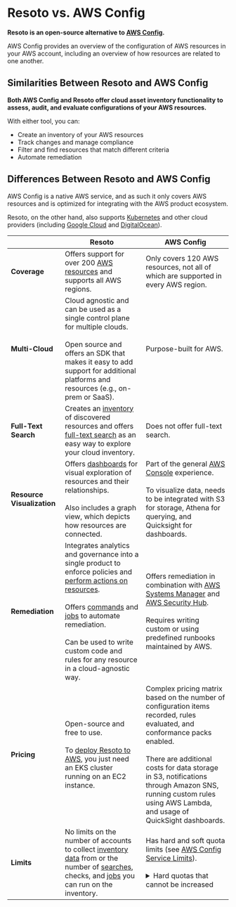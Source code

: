 # Resoto vs. AWS Config

**Resoto is an open-source alternative to [AWS Config](https://aws.amazon.com/config).**

AWS Config provides an overview of the configuration of AWS resources in your AWS account, including an overview of how resources are related to one another.

## Similarities Between Resoto and AWS Config

**Both AWS Config and Resoto offer cloud asset inventory functionality to assess, audit, and evaluate configurations of your AWS resources.**

With either tool, you can:

- Create an inventory of your AWS resources
- Track changes and manage compliance
- Filter and find resources that match different criteria
- Automate remediation

## Differences Between Resoto and AWS Config

AWS Config is a native AWS service, and as such it only covers AWS resources and is optimized for integrating with the AWS product ecosystem.

Resoto, on the other hand, also supports [Kubernetes](/docs/how-to-guides/data-sources/collect-kubernetes-resource-data) and other cloud providers (including [Google Cloud](/docs/how-to-guides/data-sources/collect-google-cloud-resource-data) and [DigitalOcean](/docs/how-to-guides/data-sources/collect-digitalocean-resource-data)).

|  | Resoto | AWS Config |
| --- | --- | --- |
| **Coverage** | Offers support for over 200 [AWS resources](/docs/reference/unified-data-model/aws) and supports all AWS regions. | Only covers 120 AWS resources, not all of which are supported in every AWS region. |
| **Multi-Cloud** | Cloud agnostic and can be used as a single control plane for multiple clouds.<br /><br />Open source and offers an SDK that makes it easy to add support for additional platforms and resources (e.g., on-prem or SaaS). | Purpose-built for AWS. |
| **Full-Text Search** | Creates an [inventory](/docs/concepts/asset-inventory-graph) of discovered resources and offers [full-text search](/docs/reference/search/full-text) as an easy way to explore your cloud inventory. | Does not offer full-text search. |
| **Resource Visualization** | Offers [dashboards](/docs/reference/user-interface/dashboards) for visual exploration of resources and their relationships.<br /><br />Also includes a graph view, which depicts how resources are connected. | Part of the general [AWS Console](https://aws.amazon.com/console) experience.<br /><br />To visualize data, needs to be integrated with S3 for storage, Athena for querying, and Quicksight for dashboards. |
| **Remediation** | Integrates analytics and governance into a single product to enforce policies and [perform actions on resources](/docs/concepts/resource-management).<br /><br />Offers [commands](/docs/reference/cli) and [jobs](/docs/concepts/automation#jobs) to automate remediation.<br /><br />Can be used to write custom code and rules for any resource in a cloud-agnostic way. | Offers remediation in combination with [AWS Systems Manager](https://aws.amazon.com/systems-manager) and [AWS Security Hub](https://aws.amazon.com/security-hub).<br /><br />Requires writing custom or using predefined runbooks maintained by AWS. |
| **Pricing** | Open-source and free to use.<br /><br />To [deploy Resoto to AWS](/docs/getting-started/install-resoto/aws), you just need an EKS cluster running on an EC2 instance. | Complex pricing matrix based on the number of configuration items recorded, rules evaluated, and conformance packs enabled.<br /><br />There are additional costs for data storage in S3, notifications through Amazon SNS, running custom rules using AWS Lambda, and usage of QuickSight dashboards. |
| **Limits** | No limits on the number of accounts to collect [inventory data](/docs/concepts/asset-inventory-graph) from or the number of [searches](/docs/reference/search), checks, and [jobs](/docs/concepts/automation#jobs) you can run on the inventory. | Has hard and soft quota limits (see [AWS Config Service Limits](https://docs.aws.amazon.com/config/latest/developerguide/configlimits.html)).<br /><br /><details><summary>Hard quotas that cannot be increased</summary><div><table><thead><tr><th>Limit Description</th><th>Maximum</th></tr></thead><tbody><tr><td>Accounts in an aggregator</td><td>10,000</td></tr><tr><td>Conformance packs per account</td><td>50</td></tr><tr><td>AWS Config Rules per conformance pack</td><td>130</td></tr><tr><td>AWS Config Rules per Region per account across all conformance packs</td><td>150</td></tr><tr><td>Conformance packs per organization</td><td>50</td></tr><tr><td>AWS Config Rules per organization conformance pack</td><td>130</td></tr><tr><td>AWS Config Rules per Region per account across all organization conformance packs</td><td>350</td></tr></tbody></table></div></details> |
